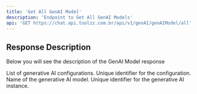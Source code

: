 ```yaml
---
title: 'Get All GenAI Model'
description: 'Endpoint to Get All GenAI Models'
api: 'GET https://chat.api.toolzz.com.br/api/v1/genAI/genAIModel/all'
---
```


## Response Description 
Below you will see the description of the GenAI Model response

<ResponseField name="items" type="array" required>
  List of generative AI configurations.
  <Expandable title="properties">
    <ResponseField name="id" type="string" required>
      Unique identifier for the configuration.
    </ResponseField>
    <ResponseField name="name" type="string" required>
      Name of the generative AI model.
    </ResponseField>
    <ResponseField name="genAIId" type="string" required>
      Unique identifier for the generative AI instance.
    </ResponseField>
  </Expandable>
</ResponseField>

